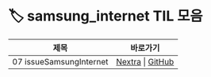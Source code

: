 
# 🏷️ samsung_internet TIL 모음

<LabelIcons />

| 제목 | 바로가기 |
|------|----------|
| 07 issueSamsungInternet | [Nextra](/til/til-2025/til-07/07-issueSamsungInternet) \| [GitHub](https://github.com/MinHyeok-lee1/TIL/blob/main/2025/07/07-issueSamsungInternet.md) |
